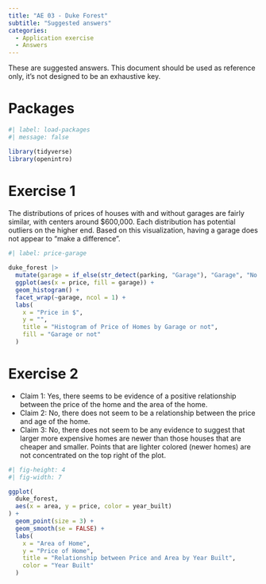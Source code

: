 ```yaml
---
title: "AE 03 - Duke Forest"
subtitle: "Suggested answers"
categories: 
  - Application exercise
  - Answers
---
```


::: callout-important
These are suggested answers.
This document should be used as reference only, it's not designed to be an exhaustive key.
:::

# Packages

```r
#| label: load-packages
#| message: false

library(tidyverse)
library(openintro)
```

# Exercise 1

The distributions of prices of houses with and without garages are fairly similar, with centers around \$600,000.
Each distribution has potential outliers on the higher end.
Based on this visualization, having a garage does not appear to "make a difference".

```r
#| label: price-garage
 
duke_forest |>
  mutate(garage = if_else(str_detect(parking, "Garage"), "Garage", "No garage")) |>
  ggplot(aes(x = price, fill = garage)) +
  geom_histogram() +
  facet_wrap(~garage, ncol = 1) +
  labs(
    x = "Price in $",
    y = "",
    title = "Histogram of Price of Homes by Garage or not",
    fill = "Garage or not"
  )
```

# Exercise 2

-   Claim 1: Yes, there seems to be evidence of a positive relationship between the price of the home and the area of the home.
-   Claim 2: No, there does not seem to be a relationship between the price and age of the home.
-   Claim 3: No, there does not seem to be any evidence to suggest that larger more expensive homes are newer than those houses that are cheaper and smaller. Points that are lighter colored (newer homes) are not concentrated on the top right of the plot.

```r
#| fig-height: 4
#| fig-width: 7

ggplot(
  duke_forest,
  aes(x = area, y = price, color = year_built)
) +
  geom_point(size = 3) +
  geom_smooth(se = FALSE) +
  labs(
    x = "Area of Home",
    y = "Price of Home",
    title = "Relationship between Price and Area by Year Built",
    color = "Year Built"
  )
```
